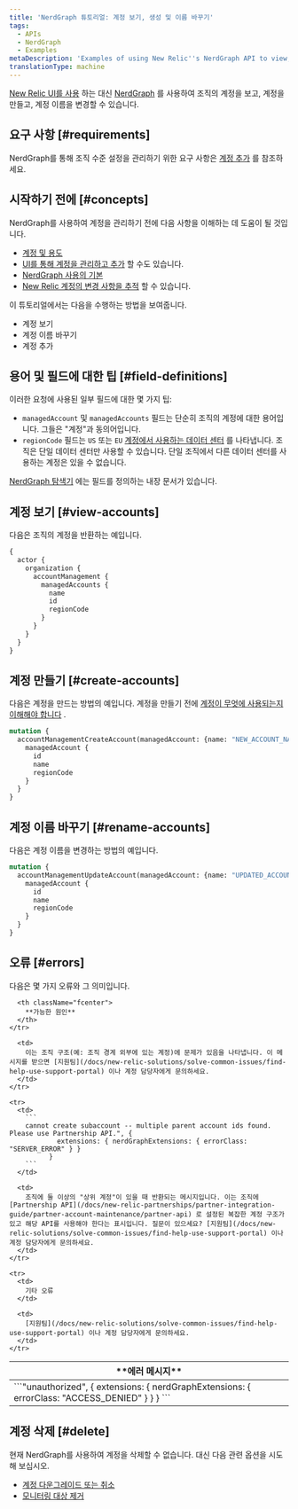 ```yaml
---
title: 'NerdGraph 튜토리얼: 계정 보기, 생성 및 이름 바꾸기'
tags:
  - APIs
  - NerdGraph
  - Examples
metaDescription: 'Examples of using New Relic''s NerdGraph API to view, create, and rename accounts.'
translationType: machine
---
```


[New Relic UI를 사용](/docs/accounts/accounts-billing/account-structure/add-accounts) 하는 대신 [NerdGraph](/docs/apis/nerdgraph/get-started/introduction-new-relic-nerdgraph) 를 사용하여 조직의 계정을 보고, 계정을 만들고, 계정 이름을 변경할 수 있습니다.

## 요구 사항 [#requirements]

NerdGraph를 통해 조직 수준 설정을 관리하기 위한 요구 사항은 [계정 추가](/docs/accounts/accounts-billing/account-structure/add-accounts) 를 참조하세요.

## 시작하기 전에 [#concepts]

NerdGraph를 사용하여 계정을 관리하기 전에 다음 사항을 이해하는 데 도움이 될 것입니다.

* [계정 및 용도](/docs/accounts/accounts-billing/account-structure/new-relic-account-structure)
* [UI를 통해 계정을 관리하고 추가](/docs/accounts/accounts-billing/account-structure/add-accounts) 할 수도 있습니다.
* [NerdGraph 사용의 기본](/docs/apis/nerdgraph/get-started/introduction-new-relic-nerdgraph)
* [New Relic 계정의 변경 사항을 추적](/docs/data-apis/understand-data/event-data/query-account-audit-logs-nrauditevent) 할 수 있습니다.

이 튜토리얼에서는 다음을 수행하는 방법을 보여줍니다.

* 계정 보기
* 계정 이름 바꾸기
* 계정 추가

## 용어 및 필드에 대한 팁 [#field-definitions]

이러한 요청에 사용된 일부 필드에 대한 몇 가지 팁:

* `managedAccount` 및 `managedAccounts` 필드는 단순히 조직의 계정에 대한 용어입니다. 그들은 "계정"과 동의어입니다.
* `regionCode` 필드는 `US` 또는 `EU` [계정에서 사용하는 데이터 센터](/docs/accounts/accounts-billing/account-setup/choose-your-data-center) 를 나타냅니다. 조직은 단일 데이터 센터만 사용할 수 있습니다. 단일 조직에서 다른 데이터 센터를 사용하는 계정은 있을 수 없습니다.

[NerdGraph 탐색기](/docs/apis/nerdgraph/get-started/introduction-new-relic-nerdgraph/#explorer) 에는 필드를 정의하는 내장 문서가 있습니다.

## 계정 보기 [#view-accounts]

다음은 조직의 계정을 반환하는 예입니다.

```graphql
{
  actor {
    organization {
      accountManagement {
        managedAccounts {
          name
          id
          regionCode
        }
      }
    }
  }
}
```

## 계정 만들기 [#create-accounts]

다음은 계정을 만드는 방법의 예입니다. 계정을 만들기 전에 [계정이 무엇에 사용되는지 이해해야 합니다](/docs/accounts/accounts-billing/account-structure/new-relic-account-structure) .

```graphql
mutation {
  accountManagementCreateAccount(managedAccount: {name: "NEW_ACCOUNT_NAME"}) {
    managedAccount {
      id
      name
      regionCode
    }
  }
}
```

## 계정 이름 바꾸기 [#rename-accounts]

다음은 계정 이름을 변경하는 방법의 예입니다.

```graphql
mutation {
  accountManagementUpdateAccount(managedAccount: {name: "UPDATED_ACCOUNT_NAME", id: 101010101}) {
    managedAccount {
      id
      name
      regionCode
    }
  }
}
```

## 오류 [#errors]

다음은 몇 가지 오류와 그 의미입니다.

<table>
  <thead>
    <tr>
      <th className="fcenter">
        **에러 메시지**
      </th>

      <th className="fcenter">
        **가능한 원인**
      </th>
    </tr>
  </thead>

  <tbody>
    <tr>
      <td>
        ```"unauthorized", {
              extensions: { nerdGraphExtensions: { errorClass: "ACCESS_DENIED" } }
            }
        ```
      </td>

      <td>
        이는 조직 구조(예: 조직 경계 외부에 있는 계정)에 문제가 있음을 나타냅니다. 이 메시지를 받으면 [지원팀](/docs/new-relic-solutions/solve-common-issues/find-help-use-support-portal) 이나 계정 담당자에게 문의하세요.
      </td>
    </tr>

    <tr>
      <td>
        ```
        cannot create subaccount -- multiple parent account ids found. Please use Partnership API.", {
                extensions: { nerdGraphExtensions: { errorClass: "SERVER_ERROR" } }
              }
        ```
      </td>

      <td>
        조직에 둘 이상의 "상위 계정"이 있을 때 반환되는 메시지입니다. 이는 조직에 [Partnership API](/docs/new-relic-partnerships/partner-integration-guide/partner-account-maintenance/partner-api) 로 설정된 복잡한 계정 구조가 있고 해당 API를 사용해야 한다는 표시입니다. 질문이 있으세요? [지원팀](/docs/new-relic-solutions/solve-common-issues/find-help-use-support-portal) 이나 계정 담당자에게 문의하세요.
      </td>
    </tr>

    <tr>
      <td>
        기타 오류
      </td>

      <td>
        [지원팀](/docs/new-relic-solutions/solve-common-issues/find-help-use-support-portal) 이나 계정 담당자에게 문의하세요.
      </td>
    </tr>
  </tbody>
</table>

## 계정 삭제 [#delete]

현재 NerdGraph를 사용하여 계정을 삭제할 수 없습니다. 대신 다음 관련 옵션을 시도해 보십시오.

* [계정 다운그레이드 또는 취소](/docs/accounts/accounts-billing/account-setup/downgradecancel-account)
* [모니터링 대상 제거](/docs/apis/nerdgraph/examples/nerdgraph-entities-api-tutorial/#delete-entities)
